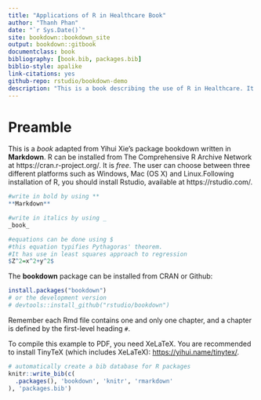 ```yaml
--- 
title: "Applications of R in Healthcare Book"
author: "Thanh Phan"
date: "`r Sys.Date()`"
site: bookdown::bookdown_site
output: bookdown::gitbook
documentclass: book
bibliography: [book.bib, packages.bib]
biblio-style: apalike
link-citations: yes
github-repo: rstudio/bookdown-demo
description: "This is a book describing the use of R in Healthcare. It is aimed at beginners of R language. The majority of the examples are taken from works in Neurology. The ideas and principles can be applied to other aspects of Healthcare. The output format for this example is bookdown::gitbook."
---
```


# Preamble

This is a _book_ adapted from Yihui Xie's package bookdown written in **Markdown**. R can be installed from The Comprehensive R Archive Network at https://cran.r-project.org/. It is _free_. The user can choose between three different platforms such as Windows, Mac (OS X) and Linux.Following installation of R, you should install Rstudio, available at https://rstudio.com/.

```r
#write in bold by using **
**Markdown**

#write in italics by using _
_book_

#equations can be done using $
#this equation typifies Pythagoras' theorem.
#It has use in least squares approach to regression
$Z^2=x^2+y^2$
```

The **bookdown** package can be installed from CRAN or Github:

```r
install.packages("bookdown")
# or the development version
# devtools::install_github("rstudio/bookdown")
```

Remember each Rmd file contains one and only one chapter, and a chapter is defined by the first-level heading `#`.

To compile this example to PDF, you need XeLaTeX. You are recommended to install TinyTeX (which includes XeLaTeX): <https://yihui.name/tinytex/>.

```r
# automatically create a bib database for R packages
knitr::write_bib(c(
  .packages(), 'bookdown', 'knitr', 'rmarkdown'
), 'packages.bib')
```

